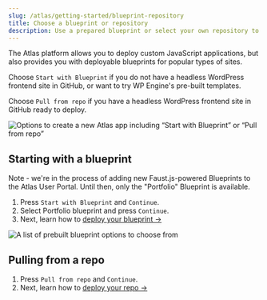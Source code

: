 ```yaml
---
slug: /atlas/getting-started/blueprint-repository
title: Choose a blueprint or repository
description: Use a prepared blueprint or select your own repository to deploy to Atlas.
---
```

The Atlas platform allows you to deploy custom JavaScript applications, but also provides you with deployable blueprints for popular types of sites. 

Choose `Start with Blueprint` if you do not have a headless WordPress frontend site in GitHub, or want to try WP Engine's pre-built templates.

Choose `Pull from repo` if you have a headless WordPress frontend site in GitHub ready to deploy.

![Options to create a new Atlas app including “Start with Blueprint” or “Pull from repo”](./assets/img/new-atlas-app.png)

## Starting with a blueprint

Note - we're in the process of adding new Faust.js-powered Blueprints to the Atlas User Portal. Until then, only the "Portfolio" Blueprint is available.

1. Press `Start with Blueprint` and `Continue`.
2. Select Portfolio blueprint and press `Continue`.
3. Next, learn how to [deploy your blueprint &#8594;](./deploy-from-blueprint)

![A list of prebuilt blueprint options to choose from](./assets/img/single-blueprint.png)


## Pulling from a repo

1. Press `Pull from repo` and `Continue`.
2. Next, learn how to [deploy your repo &#8594;](./deploy-from-existing-repo)
